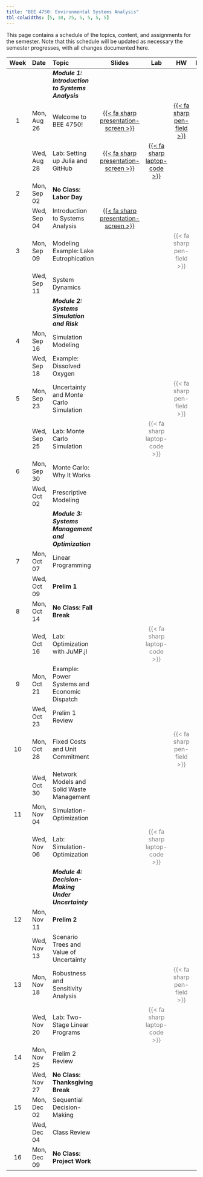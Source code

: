 ```yaml
---
title: "BEE 4750: Environmental Systems Analysis"
tbl-colwidths: [5, 10, 25, 5, 5, 5, 5]
---
```


This page contains a schedule of the topics, content, and assignments for the semester.
Note that this schedule will be updated as necessary the semester progresses, with all changes documented here.

::: column-screen-inset-right
| Week | Date        | Topic | Slides | Lab | HW | Reading |
:-----:|:------------|:------|:------:|:--:|:---:|:--:|:-------:|
| | | ***Module 1: Introduction to Systems Analysis*** | | | | |
| 1    | Mon, Aug 26 | Welcome to BEE 4750! | [{{< fa sharp presentation-screen >}}](slides/lecture01-1-intro.qmd)  | |  [{{< fa sharp pen-field >}}](hw/hw01/hw01.qmd) | |
|      | Wed, Aug 28 | Lab: Setting up Julia and GitHub | [{{< fa sharp presentation-screen >}}](slides/lecture01-2-lab-setup.qmd)  |  [{{< fa sharp laptop-code >}}](labs/lab01/lab01.qmd) | | | 
| 2    | Mon, Sep 02 | **No Class: Labor Day** |  | | | |
|      | Wed, Sep 04 | Introduction to Systems Analysis | [{{< fa sharp presentation-screen >}}](slides/lecture02-2-systems-intro.qmd) | | |  |
| 3    | Mon, Sep 09 | Modeling Example: Lake Eutrophication | | | [{{< fa sharp pen-field >}}]{style="color:grey"} | |
|      | Wed, Sep 11 | System Dynamics | | | | |
| | | ***Module 2: Systems Simulation and Risk*** | | | |
|  4   | Mon, Sep 16 | Simulation Modeling | | | | | 
|      | Wed, Sep 18 | Example: Dissolved Oxygen | | | |
|  5    | Mon, Sep 23 | Uncertainty and Monte Carlo Simulation | | | [{{< fa sharp pen-field >}}]{style="color:grey"} | |
|   | Wed, Sep 25 | Lab: Monte Carlo Simulation |  | [{{< fa sharp laptop-code >}}]{style="color:grey"} | | |
|  6  | Mon, Sep 30 | Monte Carlo: Why It Works | | |  | |
|    | Wed, Oct 02 | Prescriptive Modeling  |  |  | | |
| | | ***Module 3: Systems Management and Optimization*** | | | |
|  7   | Mon, Oct 07 | Linear Programming |  | |   | |
|      | Wed, Oct 09 |  **Prelim 1** | | | |
|  8  | Mon, Oct 14 | **No Class: Fall Break** |  | |  | |
|   | Wed, Oct 16 | Lab: Optimization with JuMP.jl  | |  [{{< fa sharp laptop-code >}}]{style="color:grey"}  | | |
|  9 | Mon, Oct 21 | Example: Power Systems and Economic Dispatch  | | | | |
|    | Wed, Oct 23 | Prelim 1 Review | | |  |  |
|  10  | Mon, Oct 28 |  Fixed Costs and Unit Commitment | |  | [{{< fa sharp pen-field >}}]{style="color:grey"} | | 
|     | Wed, Oct 30 | Network Models and Solid Waste Management | | |  | | 
|  11  | Mon, Nov 04 | Simulation-Optimization  |  |  |  | |
|    | Wed, Nov 06 | Lab: Simulation-Optimization |  | [{{< fa sharp laptop-code >}}]{style="color:grey"} |  | |
| | | ***Module 4: Decision-Making Under Uncertainty*** | | | |
| 12    | Mon, Nov 11 | **Prelim 2**  |  |  | | |
|    | Wed, Nov 13 | Scenario Trees and Value of Uncertainty | | |  | |
| 13   | Mon, Nov 18 |  Robustness and Sensitivity Analysis  | | | [{{< fa sharp pen-field >}}]{style="color:grey"} | |
|    | Wed, Nov 20 | Lab: Two-Stage Linear Programs |  | [{{< fa sharp laptop-code >}}]{style="color:grey"} | | |
|  14  | Mon, Nov 25 |  Prelim 2 Review |   |  |  |  |
|     | Wed, Nov 27 | **No Class: Thanksgiving Break** | | | | |
| 15 | Mon, Dec 02 | Sequential Decision-Making  | | | | |
|    | Wed, Dec 04 | Class Review  | | | | |
|  16 | Mon, Dec 09 | **No Class: Project Work** | | | |  |
:::
